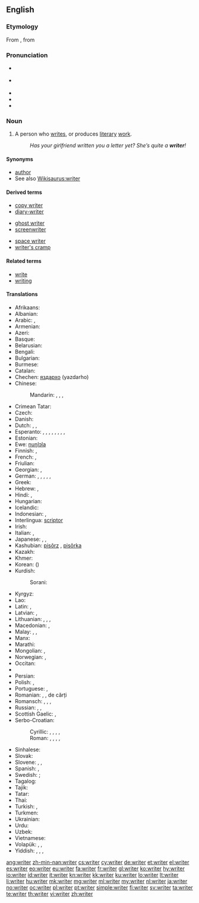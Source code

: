 ==English==
{{wikipedia}}

===Etymology===
From {{etyl|enm|en}}, from {{etyl|ang|en}}

===Pronunciation===
* {{a|RP}} {{IPA|/ɹaɪtə/}}
* {{a|US}} {{IPA|/ɹaɪɾɚ/}}
* {{audio|En-uk-writer.ogg|Audio (UK)}}
* {{audio|en-us-writer.ogg|Audio (US)}}
* {{rhymes|aɪtə(r)}}

===Noun===
{{en-noun}}

# A person who [[write]]s, or produces [[literary]] [[work]].
#: ''Has your girlfriend written you a letter yet? She’s quite a '''writer'''!''

====Synonyms====
* [[author]]
* See also [[Wikisaurus:writer]]

====Derived terms====
{{rel-top3|Terms derived from ''writer'' (noun)}}
* [[copy writer]]
* [[diary-writer]]
{{rel-mid3}}
* [[ghost writer]]
* [[screenwriter]]
{{rel-mid3}}
* [[space writer]]
* [[writer's cramp]]
{{rel-bottom}}

====Related terms====
* [[write]]
* [[writing]]

====Translations====
{{trans-top|person who writes; an author}}
* Afrikaans: {{t-|af|skrywer}}
* Albanian: {{t-|sq|shkrimtar|m}}
* Arabic: {{t+|ar|كاتب|m|tr=kātib|sc=Arab}}, {{t-|ar|مؤلف|m|tr=muʾallif|sc=Arab}}
* Armenian: {{t-|hy|գրող|tr=groġ|sc=Armn}}
* Azeri: {{t-|az|yazıçı}}
* Basque: {{t-|eu|idazle}}
* Belarusian: {{t-|be|пісьменнік|m|tr=pisʹménnik|sc=Cyrl}}
* Bengali: {{t+|bn|লেখক|tr=lekhôk|sc=Beng}}
* Bulgarian: {{t+|bg|писател|m|tr=pisátel|sc=Cyrl}}
* Burmese: {{t+|my|စာရေးဆရာ|tr=sa̱ jei׃ hsa̱ja|sc=Mymr}}
* Catalan: {{t+|ca|escriptor|m}}
* Chechen: [[яздархо]] (yazdarho)
* Chinese:
*: Mandarin: {{t|cmn|作家|tr=zuòjiā|sc=Hani}}, {{t|cmn|作者|tr=zuòzhě|sc=Hani}}, {{t|cmn|筆者|sc=Hani}}, {{t|cmn|笔者|tr=bǐzhě|sc=Hani}}
* Crimean Tatar: {{tø|crh|müellif}}
* Czech: {{t+|cs|spisovatel|m}}
* Danish: {{t-|da|forfatter}}
* Dutch: {{t+|nl|schrijver|m}}, {{t+|nl|schrijfster|f}}, {{t+|nl|auteur|m|f}}
* Esperanto: {{qualifier|♂♀}} {{t-|eo|skribanto}}, {{qualifier|♂}} {{t-|eo|virskribanto}}, {{qualifier|♀}} {{t-|eo|skribantino}}, {{qualifier|professional, ♂♀}} {{t-|eo|skribisto}}, {{qualifier|♂}} {{t-|eo|virskribisto}}, {{qualifier|♀}} {{t-|eo|skribistino}}, {{qualifier|♂♀}} {{t-|eo|verkisto}}, {{qualifier|♂}} {{t-|eo|virverkisto}}, {{qualifier|♀}} {{t-|eo|verkistino}}
* Estonian: {{t-|et|kirjanik}}
* Ewe: [[nuŋlɔla]]
* Finnish: {{t-|fi|kirjoittaja}}, {{t+|fi|kirjailija}}
* French: {{t+|fr|écrivain|m}}, {{t+|fr|auteur|m}}
* Friulian: {{tø|fur|scritôr}}
* Georgian: {{t-|ka|მწერალი|tr=mcerali|sc=Geor}}, {{t-|ka|ჭარუ|tr=čaru|sc=Geor}}
* German: {{t+|de|Schriftsteller|m}}, {{t+|de|Schriftstellerin|f}}, {{t+|de|Autor|m}}, {{t+|de|Autorin|f}}, {{t+|de|Schreiber|m}}, {{t-|de|Schreiberin|f}}
* Greek: {{t+|el|συγγραφέας|m|f|tr=syngraféas|sc=Grek}}
* Hebrew: {{t+|he|סופר|m|alt=סוֹפֵר|tr=sofér|sc=Hebr}}, {{t-|he|סופרת|f|alt=סוֹפֶרֶת|tr=soféret|sc=Hebr}}
* Hindi: {{t+|hi|लेखक|m|tr=lekhak|sc=Deva}}, {{t-|hi|लेखिका|f|tr=lekhikā|sc=Deva}}
* Hungarian: {{t+|hu|író}}
* Icelandic: {{t+|is|rithöfundur|m}}
* Indonesian: {{t+|id|penulis}}, {{t+|id|pengarang}}
* Interlingua: [[scriptor]]
* Irish: {{t-|ga|scríbhneoir|m}}
* Italian: {{t+|it|scrittore|m}}, {{t+|it|scrittrice|f}}
* Japanese: {{t+|ja|著者|tr=ちょしゃ, chósha|sc=Jpan}}, {{t+|ja|作家|tr=さっか, sakká|sc=Jpan}}, {{t-|ja|筆者|tr=ひっしゃ, hissha|sc=Jpan}}
* Kashubian: [[pisôrz]] {{m}}, [[pisôrka]] {{f}}
* Kazakh: {{t|kk|жазушы|tr=jazwşı|sc=Cyrl}}
* Khmer: {{t-|km|អ្នកនិពន្ធ|tr=neak ni’pʊən|sc=Khmr}}
* Korean: {{t+|ko|작가|tr=jakga|sc=Kore}} ({{t+|ko|作家|sc=Kore}})
* Kurdish:
*: Sorani: {{ku-Arab|[[نوسه‌ر]]}}
{{trans-mid}}
* Kyrgyz: {{t-|ky|жазуучу|tr=cazuuçu|sc=Cyrl}}
* Lao: {{t+|lo|ນັກຂຽນ|tr=nak-khian|sc=Laoo}}
* Latin: {{t-|la|scriptor|m}}, {{t-|la|scriptrix|f}}
* Latvian: {{t-|lv|rakstnieks|m}}, {{t-|lv|autors|m}}
* Lithuanian: {{t+|lt|rašytojas|m}}, {{t+|lt|rašytoja|f}}, {{t-|lt|autorius|m}}, {{t-|lt|autorė|f}}
* Macedonian: {{t-|mk|писател|m|tr=písatel}}, {{t-|mk|писателка|f|tr=pisátelka}}
* Malay: {{t-|ms|penulis}}, {{t|ms|pengarang}}, {{t|ms|mualif}}
* Manx: {{t-|gv|screeudeyr|m}}
* Marathi: {{t-|mr|लेखक|m|tr=lekhak|sc=Deva}}
* Mongolian: {{t-|mn|зохиолч|tr=zohiolč|sc=Cyrl}}, {{t-|mn|бичээч|tr=bičeeč|sc=Cyrl}}
* Norwegian: {{t+|no|forfatter|m}}, {{t-|no|skribent|m}}
* Occitan: {{t+|oc|escrivan|m}}
* {{trreq|ang}}
* Persian: {{t+|fa|نویسنده|tr=nevisande|sc=fa-Arab}}
* Polish: {{t+|pl|pisarz|m}}, {{t+|pl|pisarka|f}}
* Portuguese: {{t+|pt|escritor|m}}, {{t-|pt|escritora|f}}
* Romanian: {{t-|ro|scriitor|m}}, {{t-|ro|scriitoare|f}}, {{t+|ro|autor|m}} de cărți
* Romansch: {{t-|rm|scriptur|m}}, {{t-|rm|sriptura|f}}, {{t-|rm|scrivent|m}}, {{t-|rm|scriventa|f}}
* Russian: {{t+|ru|писатель|m|tr=pisátelʹ|sc=Cyrl}}, {{t+|ru|писательница|f|tr=pisátelʹnica|sc=Cyrl}}, {{t+|ru|автор|m|tr=ávtor|sc=Cyrl}}
* Scottish Gaelic: {{t-|gd|sgrìobhadair|m}},{{t-|gd|sgrìobhaiche|m}}
* Serbo-Croatian:
*: Cyrillic: {{t-|sh|писац|m}}, {{t-|sh|писатељ|m}}, {{t-|sh|писатељица|f}}, {{t-|sh|списатељ|m}}, {{t-|sh|списатељица|f}}
*: Roman: {{t-|sh|pisac|m}}, {{t-|sh|pisatelj|m}}, {{t-|sh|pisateljica|f}}, {{t-|sh|spisatelj|m}}, {{t-|sh|spisateljica|f}}
* Sinhalese: {{t-|si|ලියන්නා|tr=liyannā|sc=Sinh}}
* Slovak: {{t-|sk|spisovateľ|m}}
* Slovene: {{t+|sl|pisatelj|alt=pisátelj|m}}, {{t-|sl|pisateljica|alt=pisáteljica|f}}, {{t-|sl|pisec|alt=písec|m}}
* Spanish: {{t-|es|escritor|m}}, {{t-|es|escritora|f}}
* Swedish: {{t+|sv|skribent|c}} {{gloss|of shorter articles, speeches, etc.}}; {{t+|sv|författare|c}} {{gloss|of books}}
* Tagalog: {{t+|tl|manunulat}}
* Tajik: {{t-|tg|нависанда|tr=navisanda|sc=Cyrl}}
* Tatar: {{t+|tt|язучы|tr=yazuçı|sc=Cyrl}}
* Thai: {{t-|th|นักเขียน|m|tr=nak-khian}}
* Turkish: {{t+|tr|müellif}}, {{t+|tr|yazar}}
* Turkmen: {{t-|tk|ýazyjy}}
* Ukrainian: {{t+|uk|письменник|m|tr=pysʹménnyk|sc=Cyrl}}
* Urdu: {{t-|ur|لیکھک|m|tr=lekhak|sc=ur-Arab}}
* Uzbek: {{t-|uz|yozuvchi}}
* Vietnamese: {{t+|vi|nhà văn}}
* Volapük: {{qualifier|♂♀}} {{t+|vo|lautan}}, {{qualifier|♂}} {{t-|vo|hilautan}}, {{qualifier|♀}} {{t-|vo|jilautan}}
* Yiddish: {{t-|yi|שריפֿטשטעלער|m|tr=shriftshteler|sc=Hebr}}, {{t-|yi|שריפֿטשטעלערין|f|tr=shriftshtelerin|sc=Hebr}}, {{t-|yi|שרײַבער|m|tr=shrayber|sc=Hebr}}, {{t-|yi|שרײַבערין|f|tr=shrayberin|sc=Hebr}}
{{trans-bottom}}

[[ang:writer]]
[[zh-min-nan:writer]]
[[cs:writer]]
[[cy:writer]]
[[de:writer]]
[[et:writer]]
[[el:writer]]
[[es:writer]]
[[eo:writer]]
[[eu:writer]]
[[fa:writer]]
[[fr:writer]]
[[gl:writer]]
[[ko:writer]]
[[hy:writer]]
[[io:writer]]
[[id:writer]]
[[it:writer]]
[[kn:writer]]
[[kk:writer]]
[[ku:writer]]
[[lo:writer]]
[[lt:writer]]
[[li:writer]]
[[hu:writer]]
[[mk:writer]]
[[mg:writer]]
[[ml:writer]]
[[my:writer]]
[[nl:writer]]
[[ja:writer]]
[[no:writer]]
[[oc:writer]]
[[pl:writer]]
[[pt:writer]]
[[simple:writer]]
[[fi:writer]]
[[sv:writer]]
[[ta:writer]]
[[te:writer]]
[[th:writer]]
[[vi:writer]]
[[zh:writer]]